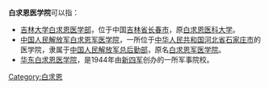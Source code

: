 '''白求恩医学院'''可以指：
* [[吉林大学白求恩医学部|吉林大学白求恩医学部]]，位于中国[[吉林省|吉林省]][[长春市|长春市]]，原[[白求恩医科大学|白求恩医科大学]]。
* [[中国人民解放军白求恩军医学院|中国人民解放军白求恩军医学院]]，一所位于[[中华人民共和国|中华人民共和国]][[河北省|河北省]][[石家庄市|石家庄市]]的医学院，隶属于[[中国人民解放军总后勤部|中国人民解放军总后勤部]]，原名[[白求恩军医学院|白求恩军医学院]]。
* [[华东白求恩医学院|华东白求恩医学院]]，是1944年由[[新四军|新四军]]创办的一所军事院校。

[[Category:白求恩|Category:白求恩]]
{{disambig|Cat=六字建築物消歧義}}